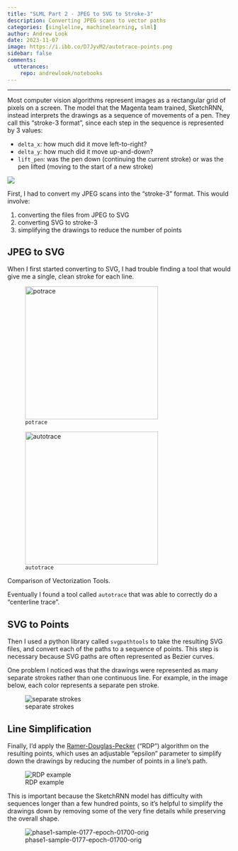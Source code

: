 ```yaml
---
title: "SLML Part 2 - JPEG to SVG to Stroke-3"
description: Converting JPEG scans to vector paths
categories: [singleline, machinelearning, slml]
author: Andrew Look
date: 2023-11-07
image: https://i.ibb.co/D7JyvM2/autotrace-points.png
sidebar: false
comments:
  utterances:
    repo: andrewlook/notebooks
---
```


---

Most computer vision algorithms represent images as a rectangular grid of pixels on a screen. The model that the Magenta team trained, SketchRNN, instead interprets the drawings as a sequence of movements of a pen. They call this “stroke-3 format”, since each step in the sequence is represented by 3 values:

- `delta_x`: how much did it move left-to-right?
- `delta_y`: how much did it move up-and-down?
- `lift_pen`: was the pen down (continuing the current stroke) or was the pen lifted (moving to the start of a new stroke)

:::{.column-page}
![](https://i.ibb.co/NLBL4v0/stroke3-turtle.png)
:::

First, I had to convert my JPEG scans into the “stroke-3” format.  This would involve:

1. converting the files from JPEG to SVG
2. converting SVG to stroke-3
3. simplifying the drawings to reduce the number of points

## JPEG to SVG

When I first started converting to SVG, I had trouble finding a tool that would give me a single, clean stroke for each line.

::: {#fig-vectorization layout-ncol=2}

![`potrace`](https://i.ibb.co/sg3WjzZ/potrace-points.png){width=300 #fig-potrace}

![`autotrace`](https://i.ibb.co/D7JyvM2/autotrace-points.png){width=300 #fig-autotrace}

Comparison of Vectorization Tools.
:::




Eventually I found a tool called `autotrace` that was able to correctly do a “centerline trace”.




## SVG to Points

Then I used a python library called `svgpathtools` to take the resulting SVG files, and convert each of the paths to a sequence of points. This step is necessary because SVG paths are often represented as Bezier curves. 

One problem I noticed was that the drawings were represented as many separate strokes rather than one continuous line. For example, in the image below, each color represents a separate pen stroke.

![separate strokes](https://i.ibb.co/s21gLTQ/stroke3-01-sepstrokes.png)

## Line Simplification

Finally, I’d apply the [Ramer-Douglas-Pecker](https://en.wikipedia.org/wiki/Ramer%E2%80%93Douglas%E2%80%93Peucker_algorithm) ("RDP") algorithm on the resulting points, which uses an adjustable "epsilon" parameter to simplify down the drawings by reducing the number of points in a line's path.

![RDP example](https://upload.wikimedia.org/wikipedia/commons/thumb/6/69/RDP%2C_varying_epsilon.gif/440px-RDP%2C_varying_epsilon.gif)

This is important because the SketchRNN model has difficulty with sequences longer than a few hundred points, so it’s helpful to simplify the drawings down by removing some of the very fine details while preserving the overall shape.

![phase1-sample-0177-epoch-01700-orig](https://i.ibb.co/0JBLg6Q/phase1-sample-0177-epoch-01700-orig.png)